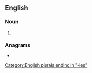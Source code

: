 ==English==

===Noun===
{{head|en|noun plural form}}

# {{plural of|dichotomy|lang=en}}

===Anagrams===
* {{anagrams|en|dichotomise}}

[[Category:English plurals ending in "-ies"]]